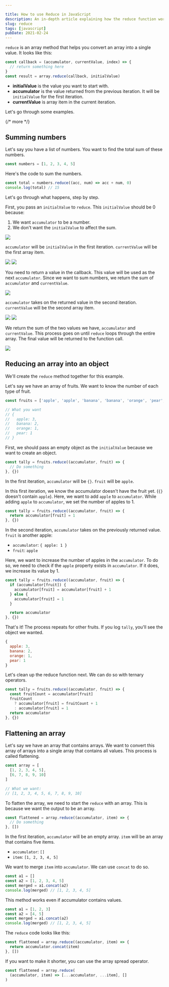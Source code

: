 ```yaml
---

title: How to use Reduce in JavaScript
description: An in-depth article explaining how the reduce function works.
slug: reduce
tags: [javascript]
pubDate: 2021-02-24
---
```



`reduce` is an array method that helps you convert an array into a single value. It looks like this:

```js
const callback = (accumulator, currentValue, index) => {
  // return something here
}
const result = array.reduce(callback, initialValue)
```

- **initialValue** is the value you want to start with.
- **accumulator** is the value returned from the previous iteration. It will be `initialValue` for the first iteration.
- **currentValue** is array item in the current iteration.

Let's go through some examples.

{/* more */}

## Summing numbers

Let's say you have a list of numbers. You want to find the total sum of these numbers.

```js
const numbers = [1, 2, 3, 4, 5]
```

Here's the code to sum the numbers.

```js
const total = numbers.reduce((acc, num) => acc + num, 0)
console.log(total) // 15
```

Let's go through what happens, step by step.

First, you pass an `initialValue` to `reduce`. This `initialValue` should be 0 because:

1. We want `accumulator` to be a number.
2. We don't want the `initialValue` to affect the sum.

<Image src="/assets/2021/reduce/sum-flow1.png" caption="Initial value set to 0" />

`accumulator` will be `initialValue` in the first iteration. `currentValue` will be the first array item.

<Image src="/assets/2021/reduce/sum-flow2.png" caption="accumulator assigns as 0" />

<Image src="/assets/2021/reduce/sum-flow3.png" caption="currentValue is the first item in the array" />

You need to return a value in the callback. This value will be used as the next `accumulator`. Since we want to sum numbers, we return the sum of `accumulator` and `currentValue`.

<Image src="/assets/2021/reduce/sum-flow4.png" caption="The next return value is calculated" />

`accumulator` takes on the returned value in the second iteration. `currentValue` will be the second array item.

<Image src="/assets/2021/reduce/sum-flow5.png" caption="The previous return value is used as the next accumulator" />

<Image src="/assets/2021/reduce/sum-flow6.png" caption="currentValue becomes the second item in the array" />

We return the sum of the two values we have, `accumulator` and `currentValue`. This process goes on until `reduce` loops through the entire array. The final value will be returned to the function call.

<Image src="/assets/2021/reduce/sum-flow7.png" caption="The return value is calculated and the process repeats" />

## Reducing an array into an object

We'll create the `reduce` method together for this example.

Let's say we have an array of fruits. We want to know the number of each type of fruit.

```js
const fruits = ['apple', 'apple', 'banana', 'banana', 'orange', 'pear', 'apple']

// What you want
// {
//   apple: 3,
//   banana: 2,
//   orange: 1,
//   pear: 1
// }
```

First, we should pass an empty object as the `initialValue` because we want to create an object.

```js
const tally = fruits.reduce((accumulator, fruit) => {
  // Do something
}, {})
```

In the first iteration, `accumulator` will be `{}`. `fruit` will be `apple`.

In this first iteration, we know the accumulator doesn't have the fruit yet. (`{}` doesn't contain `apple`). Here, we want to add `apple` to `accumulator`. While adding `apple` to `accumulator`, we set the number of apples to 1.

```js
const tally = fruits.reduce((accumulator, fruit) => {
  return accumulator[fruit] = 1
}, {})
```

In the second iteration, `accumulator` takes on the previously returned value. `fruit` is another apple:

- `accumulator`: `{ apple: 1 }`
- `fruit`: `apple`

Here, we want to increase the number of apples in the `accumulator`. To do so, we need to check if the `apple` property exists in `accumulator`. If it does, we increase its value by 1.

```js
const tally = fruits.reduce((accumulator, fruit) => {
  if (accumulator[fruit]) {
    accumulator[fruit] = accumulator[fruit] + 1
  } else {
    accumulator[fruit] = 1
  }

  return accumulator
}, {})
```

That's it! The process repeats for other fruits. If you log `tally`, you'll see the object we wanted.

```js
{
  apple: 3,
  banana: 2,
  orange: 1,
  pear: 1
}
```

Let's clean up the reduce function next. We can do so with ternary operators.

```js
const tally = fruits.reduce((accumulator, fruit) => {
  const fruitCount = accumulator[fruit]
  fruitCount
    ? accumulator[fruit] = fruitCount + 1
    : accumulator[fruit] = 1
  return accumulator
}, {})
```

## Flattening an array

Let's say we have an array that contains arrays. We want to convert this array of arrays into a single array that contains all values. This process is called flattening.

```js
const array = [
  [1, 2, 3, 4, 5],
  [6, 7, 8, 9, 10]
]

// What we want:
// [1, 2, 3, 4, 5, 6, 7, 8, 9, 10]
```

To flatten the array, we need to start the `reduce` with an array. This is because we want the output to be an array.

```js
const flattened = array.reduce((accumulator, item) => {
  // Do something
}, [])
```

In the first iteration, `accumulator` will be an empty array. `item` will be an array that contains five items.

- `accumulator`: `[]`
- `item`: `[1, 2, 3, 4, 5]`

We want to merge `item` into `accumulator`. We can use `concat` to do so.

```js
const a1 = []
const a2 = [1, 2, 3, 4, 5]
const merged = a1.concat(a2)
console.log(merged) // [1, 2, 3, 4, 5]
```

This method works even if accumulator contains values.

```js
const a1 = [1, 2, 3]
const a2 = [4, 5]
const merged = a1.concat(a2)
console.log(merged) // [1, 2, 3, 4, 5]
```

The `reduce` code looks like this:

```js
const flattened = array.reduce((accumulator, item) => {
  return accumulator.concat(item)
}, [])
```

If you want to make it shorter, you can use the array spread operator.

```js
const flattened = array.reduce(
  (accumulator, item) => [...accumulator, ...item], []
)
```
